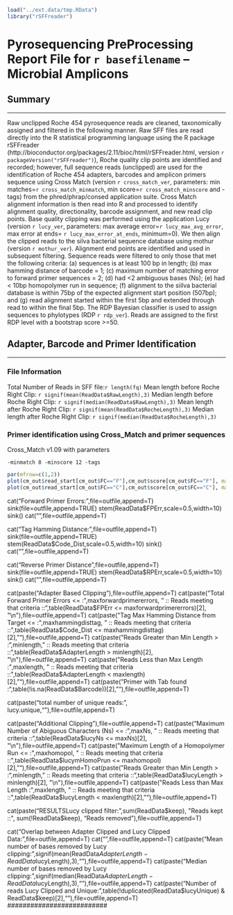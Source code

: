 ```r
load("../ext.data/tmp.RData")
library("rSFFreader")
```

Pyrosequencing PreProcessing Report File for `r basefilename`  -- Microbial Amplicons
========================================================

Summary
--------------------------------------------------------
--------------------------------------------------------

Raw unclipped Roche 454 pyrosequence reads are cleaned, taxonomically assigned and filtered in
the following manner. Raw SFF files are read directly into the R statistical programming
language using the R package rSFFreader (http://bioconductor.org/packages/2.11/bioc/html/rSFFreader.html, version `r packageVersion("rSFFreader")`), Roche quality clip points are identified and recorded; however, full sequence
reads (unclipped) are used for the identification of Roche 454 adapters, barcodes and amplicon
primers sequence using Cross Match (version `r cross_match_ver`, parameters: min matches=`r cross_match_minmatch`, min
score=`r cross_match_minscore` and -tags) from the phred/phrap/consed application suite. Cross Match alignment information
is then read into R and processed to identify alignment quality, directionality, barcode
assignment, and new read clip points. Base quality clipping was performed using the application
Lucy (version `r lucy_ver`, parameters: max average error=`r lucy_max_avg_error`, max error at ends=
`r lucy_max_error_at_ends`, minimum=0). We then align the clipped reads to the silva bacterial sequence database
using mothur (version `r mothur_ver`). Alignment end points are identified and used in subsequent filtering. Sequence reads
were filtered to only those that met the following criteria: 
 (a) sequences is at least 100 bp in length; 
 (b) max hamming distance of barcode = 1; 
 (c) maximum number of matching error to forward primer sequences = 2; 
 (d) had <2 ambiguous bases (Ns); 
 (e) had < 10bp homopolymer run in sequence; 
 (f) alignment to the siilva bacterial database is within 75bp of the expected alignment start position (507bp); and 
 (g) read alignment started within the first 5bp and extended through read to within the final 5bp. 
The RDP Bayesian classifier is used to assign sequences to phylotypes (RDP `r rdp_ver`). 
Reads are assigned to the first RDP level with a bootstrap score >=50.

Adapter, Barcode and Primer Identification
--------------------------------------------------------
--------------------------------------------------------

### File Information
Total Number of Reads in SFF file:`r length(fq)`
Mean length before Roche Right Clip: `r signif(mean(ReadData$RawLength),3)`
Median length before Roche Right Clip: `r signif(median(ReadData$RawLength),3)`
Mean length after Roche Right Clip: `r signif(mean(ReadData$RocheLength),3)`
Median length after Roche Right Clip: `r signif(median(ReadData$RocheLength),3)`


### Primer identification using Cross_Match and primer sequences
Cross_Match v1.09 with parameters
```
-minmatch 8 -minscore 12 -tags
```

```r
par(mfrow=c(1,2))
plot(cm_out$read_start[cm_out$FC=="F"],cm_out$score[cm_out$FC=="F"], main="Foward Match",xlab="basepair position",ylab="score")
plot(cm_out$read_start[cm_out$FC=="C"],cm_out$score[cm_out$FC=="C"], main="Reverse Match", ylab="basepair position",ylab="score")
```

cat("Forward Primer Errors:\n",file=outfile,append=T)
sink(file=outfile,append=TRUE)
stem(ReadData$FPErr,scale=0.5,width=10)
sink()
cat("\n",file=outfile,append=T)

cat("Tag Hamming Distance:\n",file=outfile,append=T)
sink(file=outfile,append=TRUE)
stem(ReadData$Code_Dist,scale=0.5,width=10)
sink()
cat("\n",file=outfile,append=T)


cat("Reverse Primer Distance\n",file=outfile,append=T)
sink(file=outfile,append=TRUE)
stem(ReadData$RPErr,scale=0.5,width=10)
sink()
cat("\n",file=outfile,append=T)

cat(paste("Adapter Based Clipping\n"),file=outfile,append=T)
cat(paste("Total Forward Primer Errors <= :",maxforwardprimererrors, " :: Reads meeting that criteria ::",table(ReadData$FPErr <= maxforwardprimererrors)[2], "\n"),file=outfile,append=T)
cat(paste("Tag Max Hamming Distance from Target <= :",maxhammingdisttag, " :: Reads meeting that criteria ::",table(ReadData$Code_Dist <= maxhammingdisttag)[2], "\n"),file=outfile,append=T)
cat(paste("Reads Greater than Min Length > :",minlength, " :: Reads meeting that criteria ::",table(ReadData$AdapterLength > minlength)[2], "\n"),file=outfile,append=T)
cat(paste("Reads Less than Max Length :",maxlength, " :: Reads meeting that criteria ::",table(ReadData$AdapterLength < maxlength)[2], "\n"),file=outfile,append=T)
cat(paste("Primer with Tab found :",table(!is.na(ReadData$Barcode))[2], "\n"),file=outfile,append=T)


cat(paste("total number of unique reads:", lucy.unique,"\n"),file=outfile,append=T)

cat(paste("\nLucy Additional Clipping\n"),file=outfile,append=T)
cat(paste("Maximum Number of Abiguous Characters (Ns) <= :",maxNs, " :: Reads meeting that criteria ::",table(ReadData$lucyNs <= maxNs)[2], "\n"),file=outfile,append=T)
cat(paste("Maximum Length of a Homopolymer Run <= :",maxhomopol, " :: Reads meeting that criteria ::",table(ReadData$lucymHomoPrun <= maxhomopol)[2], "\n"),file=outfile,append=T)
cat(paste("Reads Greater than Min Length > :",minlength, " :: Reads meeting that criteria ::",table(ReadData$lucyLength > minlength)[2], "\n"),file=outfile,append=T)
cat(paste("Reads Less than Max Length :",maxlength, " :: Reads meeting that criteria ::",table(ReadData$lucyLength < maxlength)[2], "\n"),file=outfile,append=T)

cat(paste("RESULTS\nAdditional Lucy clipped filter: ",sum(ReadData$keep), "Reads kept ::", sum(!ReadData$keep), "Reads removed\n"),file=outfile,append=T)

###########################
cat("Overlap between Adapter Clipped and Lucy Clipped Data:\n",file=outfile,append=T)
cat("\n",file=outfile,append=T)
cat(paste("Mean number of bases removed by Lucy clipping:",signif(mean(ReadData$AdapterLength-ReadData$lucyLength),3),"\n"),file=outfile,append=T)
cat(paste("Median number of bases removed by Lucy clipping:",signif(median(ReadData$AdapterLength-ReadData$lucyLength),3),"\n"),file=outfile,append=T)
cat(paste("Number of reads Lucy    Clipped and Unique:",table(!duplicated(ReadData$lucyUnique) & ReadData$keep)[2],"\n"),file=outfile,append=T)
##########################
